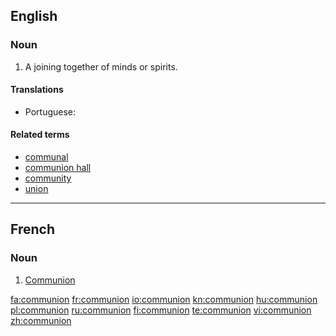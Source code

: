 {{also|Communion}}
==English==

===Noun===
{{en-noun}}

# A joining together of minds or spirits.

====Translations====
{{trans-top|a joining together of minds or spirits}}
* Portuguese: {{t+|pt|comunhão|f}}
{{trans-mid}}
{{trans-bottom}}

====Related terms====
* [[communal]]
* [[communion hall]]
* [[community]]
* [[union]]

----

==French==

===Noun===
{{attention|fr|needs expansion}}

# [[communion#English|Communion]]

[[fa:communion]]
[[fr:communion]]
[[io:communion]]
[[kn:communion]]
[[hu:communion]]
[[pl:communion]]
[[ru:communion]]
[[fi:communion]]
[[te:communion]]
[[vi:communion]]
[[zh:communion]]
